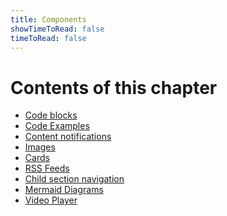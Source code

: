 ```yaml
---
title: Components
showTimeToRead: false
timeToRead: false
---
```


# Contents of this chapter

- [Code blocks](/components/code-blocks)
- [Code Examples](/components/code-examples)
- [Content notifications](/components/content-notifications)
- [Images](/components/images)
- [Cards](/components/cards)
- [RSS Feeds](/components/rss-feeds)
- [Child section navigation](/components/child-section-navigation)
- [Mermaid Diagrams](/components/mermaid-diagram)
- [Video Player](/components/video-player)
